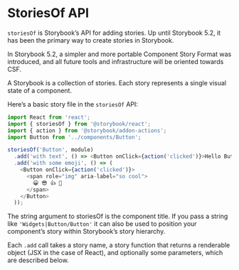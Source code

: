 
<Meta title="LEARN|storiesOf" />

# StoriesOf API

`storiesOf` is Storybook’s API for adding stories. Up until Storybook 5.2, it has been the primary way to create stories in Storybook.

In Storybook 5.2, a simpler and more portable Component Story Format was introduced, and all future tools and infrastructure will be oriented towards CSF.

A Storybook is a collection of stories. Each story represents a single visual state of a component.

Here’s a basic story file in the `storiesOf` API:

```js
import React from 'react';
import { storiesOf } from '@storybook/react';
import { action } from '@storybook/addon-actions';
import Button from '../components/Button';

storiesOf('Button', module)
  .add('with text', () => <Button onClick={action('clicked')}>Hello Button</Button>)
  .add('with some emoji', () => (
    <Button onClick={action('clicked')}>
      <span role="img" aria-label="so cool">
        😀 😎 👍 💯
      </span>
    </Button>
  ));
```

The string argument to storiesOf is the component title. If you pass a string like `'Widgets|Button/Button'` it can also be used to position your component’s story within Storybook’s story hierarchy.

Each `.add` call takes a story name, a story function that returns a renderable object (JSX in the case of React), and optionally some parameters, which are described below.

